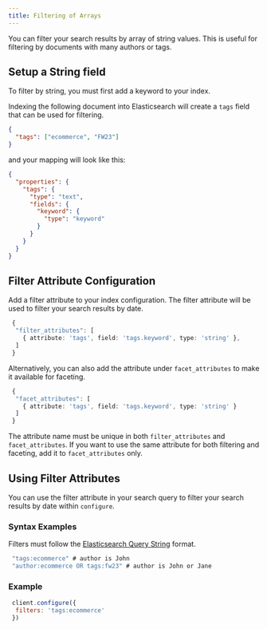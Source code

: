 ```yaml
---
title: Filtering of Arrays
---
```


You can filter your search results by array of string values. This is useful for filtering by documents with many authors or tags.

## Setup a String field

To filter by string, you must first add a keyword to your index.

Indexing the following document into Elasticsearch will create a `tags` field that can be used for filtering.

```json
{
  "tags": ["ecommerce", "FW23"]
}
```

and your mapping will look like this:

```json
{
  "properties": {
    "tags": {
      "type": "text",
      "fields": {
        "keyword": {
          "type": "keyword"
        }
      }
    }
  }
}
```

## Filter Attribute Configuration

Add a filter attribute to your index configuration. The filter attribute will be used to filter your search results by date.

```ts
 {
  "filter_attributes": [
    { attribute: 'tags', field: 'tags.keyword', type: 'string' },
  ]
 }

```

Alternatively, you can also add the attribute under `facet_attributes` to make it available for faceting.

```ts
 {
  "facet_attributes": [
    { attribute: 'tags', field: 'tags.keyword', type: 'string' }
  ]
 }

```

The attribute name must be unique in both `filter_attributes` and `facet_attributes`. If you want to use the same attribute for both filtering and faceting, add it to `facet_attributes` only.

## Using Filter Attributes

You can use the filter attribute in your search query to filter your search results by date within `configure`.


### Syntax Examples
Filters must follow the [Elasticsearch Query String](https://www.elastic.co/guide/en/elasticsearch/reference/current/query-dsl-query-string-query.html) format.

```js
 "tags:ecommerce" # author is John
 "author:ecommerce OR tags:fw23" # author is John or Jane
```

### Example

```js
 client.configure({
  filters: 'tags:ecommerce'
 })
```